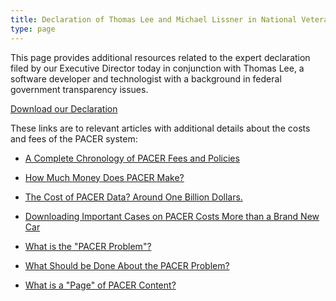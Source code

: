 ```yaml
---
title: Declaration of Thomas Lee and Michael Lissner in National Veterans Legal Services Program v. United States
type: page
---
```


This page provides additional resources related to the expert declaration filed by our Executive Director today in conjunction with Thomas Lee, a software developer and technologist with a background in federal government transparency issues.


<a href="/pdf/lee-lissner-declaration.pdf">Download our Declaration</a>


These links are to relevant articles with additional details about the costs and fees of the PACER system:

 - [A Complete Chronology of PACER Fees and Policies][chron]

 - [How Much Money Does PACER Make?][how-much]
 
 - [The Cost of PACER Data? Around One Billion Dollars.][billion]

 - [Downloading Important Cases on PACER Costs More than a Brand New Car][car]

 - [What is the "PACER Problem"?][wrong]

 - [What Should be Done About the PACER Problem?][what]

 - [What is a "Page" of PACER Content?][page]

[chron]: /2017/04/13/pacer-fee-history/

[how-much]: /2016/11/14/pacer-revenue/

[billion]: /2016/10/10/pacer-billion-documents/

[car]: /2016/11/17/the-biggest-dockets-in-recap/

[page]: /2016/11/03/what-is-a-pacer-page/

[wrong]: /2015/03/20/what-is-the-pacer-problem/

[what]: /2015/03/24/what-should-be-done-about-the-pacer-problem/
